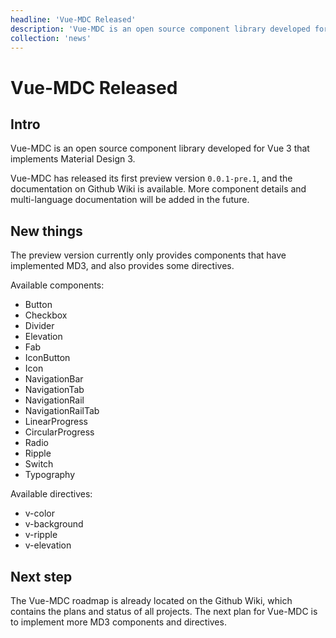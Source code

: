 ```yaml
---
headline: 'Vue-MDC Released'
description: 'Vue-MDC is an open source component library developed for Vue 3 that implements Material Design 3. Vue-MDC has released its first preview version `0.0.1-pre.1`, and the documentation on Github Wiki is available. More component details and multi-language documentation will be added in the future.'
collection: 'news'
---
```


# Vue-MDC Released

## Intro

Vue-MDC is an open source component library developed for Vue 3 that implements Material Design 3.

Vue-MDC has released its first preview version `0.0.1-pre.1`, and the documentation on Github Wiki is available. More component details and multi-language documentation will be added in the future.

## New things

The preview version currently only provides components that have implemented MD3, and also provides some directives.

Available components:

- Button
- Checkbox
- Divider
- Elevation
- Fab
- IconButton
- Icon
- NavigationBar
- NavigationTab
- NavigationRail
- NavigationRailTab
- LinearProgress
- CircularProgress
- Radio
- Ripple
- Switch
- Typography

Available directives:

- v-color
- v-background
- v-ripple
- v-elevation

## Next step

The Vue-MDC roadmap is already located on the Github Wiki, which contains the plans and status of all projects. The next plan for Vue-MDC is to implement more MD3 components and directives.
